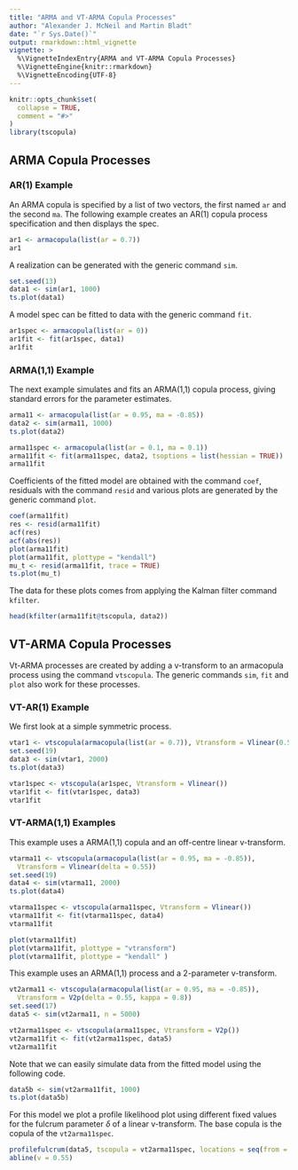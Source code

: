 ```yaml
---
title: "ARMA and VT-ARMA Copula Processes"
author: "Alexander J. McNeil and Martin Bladt"
date: "`r Sys.Date()`"
output: rmarkdown::html_vignette
vignette: >
  %\VignetteIndexEntry{ARMA and VT-ARMA Copula Processes}
  %\VignetteEngine{knitr::rmarkdown}
  %\VignetteEncoding{UTF-8}
---
```


```r
knitr::opts_chunk$set(
  collapse = TRUE,
  comment = "#>"
)
library(tscopula)
```

## ARMA Copula Processes

### AR(1) Example
An ARMA copula is specified by a list of two vectors, the first named `ar` and the second `ma`. The following example creates an AR(1) copula process specification and then displays the spec.

```r
ar1 <- armacopula(list(ar = 0.7))
ar1
```

A realization can be generated with the generic command `sim`.

```r
set.seed(13)
data1 <- sim(ar1, 1000)
ts.plot(data1)
```

A model spec can be fitted to data with the generic command `fit`.

```r
ar1spec <- armacopula(list(ar = 0))
ar1fit <- fit(ar1spec, data1)
ar1fit
```

### ARMA(1,1) Example

The next example simulates and fits an ARMA(1,1) copula process, giving standard errors for the parameter estimates.

```r
arma11 <- armacopula(list(ar = 0.95, ma = -0.85))
data2 <- sim(arma11, 1000)
ts.plot(data2)

arma11spec <- armacopula(list(ar = 0.1, ma = 0.1))
arma11fit <- fit(arma11spec, data2, tsoptions = list(hessian = TRUE))
arma11fit
```

Coefficients of the fitted model are obtained with the command `coef`, residuals with the command `resid` and various plots are generated by the generic command `plot`. 

```r
coef(arma11fit)
res <- resid(arma11fit)
acf(res)
acf(abs(res))
plot(arma11fit)
plot(arma11fit, plottype = "kendall")
mu_t <- resid(arma11fit, trace = TRUE)
ts.plot(mu_t)
```

The data for these plots comes from applying the Kalman filter command `kfilter`.
```r
head(kfilter(arma11fit@tscopula, data2))
```

## VT-ARMA Copula Processes

Vt-ARMA processes are created by adding a v-transform to an armacopula process using the command `vtscopula`. The generic commands `sim`, `fit` and `plot` also work for these processes.

### VT-AR(1) Example

We first look at a simple symmetric process.

```r
vtar1 <- vtscopula(armacopula(list(ar = 0.7)), Vtransform = Vlinear(0.5))
set.seed(19)
data3 <- sim(vtar1, 2000)
ts.plot(data3)

vtar1spec <- vtscopula(ar1spec, Vtransform = Vlinear())
vtar1fit <- fit(vtar1spec, data3)
vtar1fit
```

### VT-ARMA(1,1) Examples

This example uses a ARMA(1,1) copula and an off-centre linear v-transform.

```r
vtarma11 <- vtscopula(armacopula(list(ar = 0.95, ma = -0.85)),
  Vtransform = Vlinear(delta = 0.55))
set.seed(19)
data4 <- sim(vtarma11, 2000)
ts.plot(data4)

vtarma11spec <- vtscopula(arma11spec, Vtransform = Vlinear())
vtarma11fit <- fit(vtarma11spec, data4)
vtarma11fit

plot(vtarma11fit)
plot(vtarma11fit, plottype = "vtransform")
plot(vtarma11fit, plottype = "kendall" )
```

This example uses an ARMA(1,1) process and a 2-parameter v-transform.

```r
vt2arma11 <- vtscopula(armacopula(list(ar = 0.95, ma = -0.85)),
  Vtransform = V2p(delta = 0.55, kappa = 0.8))
set.seed(17)
data5 <- sim(vt2arma11, n = 5000)

vt2arma11spec <- vtscopula(arma11spec, Vtransform = V2p())
vt2arma11fit <- fit(vt2arma11spec, data5)
vt2arma11fit
```

Note that we can easily simulate data from the fitted model using the following code.

```r
data5b <- sim(vt2arma11fit, 1000)
ts.plot(data5b)
```

For this model we plot a profile likelihood plot using different fixed values for the fulcrum parameter $\delta$ of a linear v-transform. The base copula is the copula of the `vt2arma11spec`.

```r
profilefulcrum(data5, tscopula = vt2arma11spec, locations = seq(from = 0, to = 1, length = 21))
abline(v = 0.55)
```

